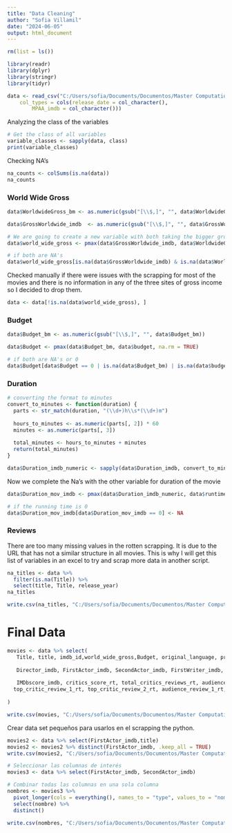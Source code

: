 ```yaml
---
title: "Data Cleaning"
author: "Sofia Villamil"
date: "2024-06-05"
output: html_document
---
```


```r
rm(list = ls())
```

```r
library(readr)
library(dplyr)
library(stringr)
library(tidyr)

```

```r
data <- read_csv("C:/Users/sofia/Documents/Documentos/Master Computational Social Sciences/TFM/Master Thesis/Data/movies_test_dataset_with_rotten_tomatoes_cleaned.csv", 
    col_types = cols(release_date = col_character(), 
        MPAA_imdb = col_character()))
```

Analyzing the class of the variables

```r
# Get the class of all variables
variable_classes <- sapply(data, class)
print(variable_classes)

```

Checking NA's

```r
na_counts <- colSums(is.na(data))
na_counts
```

### World Wide Gross

```r
data$WorldwideGross_bm <- as.numeric(gsub("[\\$,]", "", data$WorldwideGross_bm))
```

```r
data$GrossWorldwide_imdb  <- as.numeric(gsub("[\\$,]", "", data$GrossWorldwide_imdb ))
```

```r
# We are going to create a new variable with both taking the bigger gross from each
data$world_wide_gross <- pmax(data$GrossWorldwide_imdb, data$WorldwideGross_bm, na.rm = TRUE)

# if both are NA's
data$world_wide_gross[is.na(data$GrossWorldwide_imdb) & is.na(data$WorldwideGross_bm)] <- NA
```

Checked manually if there were issues with the scrapping for most of the movies and there is no information in any of the three sites of gross income so I decided to drop them.

```r
data <- data[!is.na(data$world_wide_gross), ]
```

### Budget

```r
data$Budget_bm <- as.numeric(gsub("[\\$,]", "", data$Budget_bm))
```

```r
data$Budget <- pmax(data$Budget_bm, data$budget, na.rm = TRUE)

# if both are NA's or 0
data$Budget[data$Budget == 0 | is.na(data$Budget_bm) | is.na(data$budget)] <- NA

```

### Duration

```r
# converting the format to minutes
convert_to_minutes <- function(duration) {
  parts <- str_match(duration, "(\\d+)h\\s*(\\d+)m")
  
  hours_to_minutes <- as.numeric(parts[, 2]) * 60
  minutes <- as.numeric(parts[, 3])
  
  total_minutes <- hours_to_minutes + minutes
  return(total_minutes)
}

data$Duration_imdb_numeric <- sapply(data$Duration_imdb, convert_to_minutes)

```

Now we complete the Na's with the other variable for duration of the movie

```r
data$Duration_mov_imdb <- pmax(data$Duration_imdb_numeric, data$runtime, na.rm = TRUE)

# if the running time is 0
data$Duration_mov_imdb[data$Duration_mov_imdb == 0] <- NA


```

### Reviews

There are too many missing values in the rotten scrapping. It is due to the URL that has not a similar structure in all movies. This is why I will get this list of variables in an excel to try and scrap more data in another script.

```r
na_titles <- data %>% 
  filter(is.na(Title)) %>% 
  select(title, Title, release_year)
na_titles
```

```r
write.csv(na_titles, "C:/Users/sofia/Documents/Documentos/Master Computational Social Sciences/TFM/Master Thesis/Data/data_na_titles.csv", row.names = FALSE)

```

# Final Data

```r
movies <- data %>% select(
   Title, title, imdb_id,world_wide_gross,Budget, original_language, production_countries, release_date, MPAA_imdb, Genre_imdb, Duration_mov_imdb, production_companies, 
   
   Director_imdb, FirstActor_imdb, SecondActor_imdb, FirstWriter_imdb, AwardsAndNominations_imdb, Oscar_Information_imdb, director_is_woman, lead_is_woman,
   
   IMDbscore_imdb, critics_score_rt, total_critics_reviews_rt, audience_score_rt, total_audience_reviews_rt, 
  top_critic_review_1_rt, top_critic_review_2_rt, audience_review_1_rt, audience_review_2_rt, TitleReview_imdb, FeatureReview_imdb, 
  
)
```

```r
write.csv(movies, "C:/Users/sofia/Documents/Documentos/Master Computational Social Sciences/TFM/Master Thesis/Data/data_final.csv",row.names = FALSE)

```

Crear data set pequeños para usarlos en el scrapping the python.

```r
movies2 <- data %>% select(FirstActor_imdb,title)
movies2 <- movies2 %>% distinct(FirstActor_imdb, .keep_all = TRUE)
write.csv(movies2, "C:/Users/sofia/Documents/Documentos/Master Computational Social Sciences/TFM/Master Thesis/Data/data_final_actores.csv",row.names = FALSE)

```

```r
# Seleccionar las columnas de interés
movies3 <- data %>% select(FirstActor_imdb, SecondActor_imdb)

# Combinar todas las columnas en una sola columna
nombres <- movies3 %>%
  pivot_longer(cols = everything(), names_to = "type", values_to = "nombre") %>%
  select(nombre) %>%
  distinct()

write.csv(nombres, "C:/Users/sofia/Documents/Documentos/Master Computational Social Sciences/TFM/Master Thesis/Data/data_final_actores_full.csv",row.names = FALSE)

```
